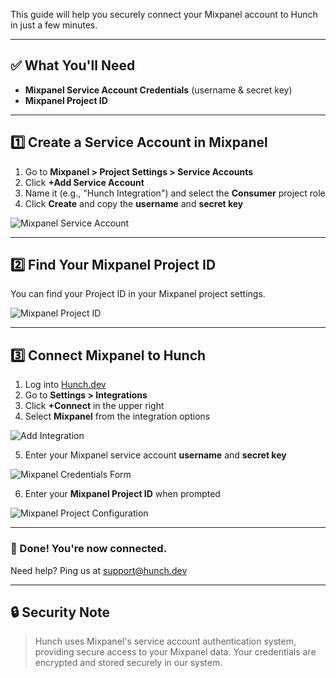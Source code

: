 
This guide will help you securely connect your Mixpanel account to Hunch in just a few minutes.

---

## ✅ What You'll Need

- **Mixpanel Service Account Credentials** (username & secret key)
- **Mixpanel Project ID**

---

## 1️⃣ Create a Service Account in Mixpanel

1. Go to **Mixpanel > Project Settings > Service Accounts**
2. Click **+Add Service Account**
3. Name it (e.g., "Hunch Integration") and select the **Consumer** project role
4. Click **Create** and copy the **username** and **secret key**

<img 
  src="/public/images/mixpanel-integration/service-account.png" 
  alt="Mixpanel Service Account"
  className="w-full rounded-lg shadow-lg my-4"
/>

---

## 2️⃣ Find Your Mixpanel Project ID

You can find your Project ID in your Mixpanel project settings.

<img 
  src="/public/images/mixpanel-integration/mixpanel-project-id-settings.png" 
  alt="Mixpanel Project ID"
  className="w-full rounded-lg shadow-lg my-4"
/>

---

## 3️⃣ Connect Mixpanel to Hunch

1. Log into [Hunch.dev](https://app.hunch.dev/login)
2. Go to **Settings > Integrations**
3. Click **+Connect** in the upper right
4. Select **Mixpanel** from the integration options

<img 
  src="/public/images/shared/add-integration.png" 
  alt="Add Integration"
  className="w-full rounded-lg shadow-lg my-4"
/>

5. Enter your Mixpanel service account **username** and **secret key**

<img 
  src="/public/images/mixpanel-integration/mixpanel-credentials-form.png" 
  alt="Mixpanel Credentials Form"
  className="w-full rounded-lg shadow-lg my-4"
/>

6. Enter your **Mixpanel Project ID** when prompted

<img 
  src="/public/images/mixpanel-integration/mixpanel-project-config.png" 
  alt="Mixpanel Project Configuration"
  className="w-full rounded-lg shadow-lg my-4"
/>

---

### 🎉 Done! You're now connected.

Need help? Ping us at [support@hunch.dev](mailto:support@hunch.dev)

---

## 🔒 Security Note

> Hunch uses Mixpanel's service account authentication system, providing secure access to your Mixpanel data. Your credentials are encrypted and stored securely in our system. 